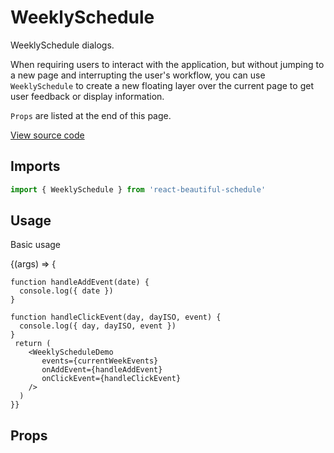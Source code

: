

<Meta title='Design System/WeeklySchedule' component={WeeklySchedule} />

# WeeklySchedule

WeeklySchedule dialogs.

When requiring users to interact with the application,
but without jumping to a new page and interrupting the user's workflow,
you can use `WeeklySchedule` to create a new floating layer over the current page to get user feedback or display information.

`Props` are listed at the end of this page.

[View source code](https://github.com/ahmedalatawi/react-beautiful-schedule/blob/main/src/components/Schedule/WeeklySchedule.tsx)

## Imports

```js
import { WeeklySchedule } from 'react-beautiful-schedule'
```

## Usage

Basic usage

<Canvas>
  <Story name='basic'>
    {(args) => {

    function handleAddEvent(date) {
      console.log({ date })
    }

    function handleClickEvent(day, dayISO, event) {
      console.log({ day, dayISO, event })
    }
     return (
        <WeeklyScheduleDemo
           events={currentWeekEvents}
           onAddEvent={handleAddEvent}
           onClickEvent={handleClickEvent}
        />
      )
    }}

  </Story>
</Canvas>

## Props

<ArgsTable of={WeeklySchedule} />
